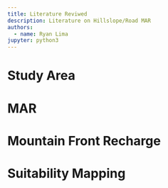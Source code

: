 ```yaml
---
title: Literature Reviwed
description: Literature on Hillslope/Road MAR
authors:
  - name: Ryan Lima
jupyter: python3
---
```


# Study Area

# MAR

# Mountain Front Recharge

# Suitability Mapping




